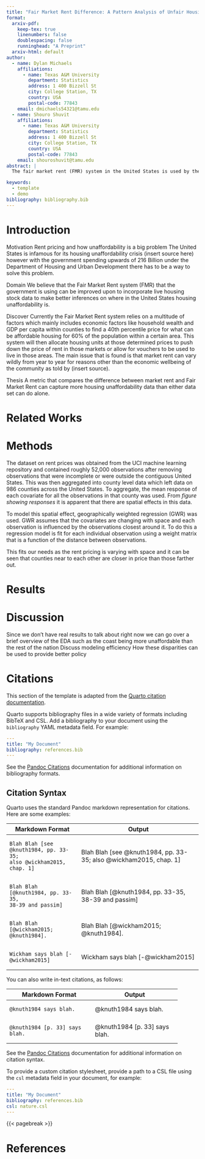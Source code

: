 ```yaml
---
title: "Fair Market Rent Difference: A Pattern Analysis of Unfair Housing Prices"
format:
  arxiv-pdf:
    keep-tex: true  
    linenumbers: false
    doublespacing: false
    runninghead: "A Preprint"
  arxiv-html: default
author:
  - name: Dylan Michaels
    affiliations:
      - name: Texas A&M University 
        department: Statistics
        address: 1 400 Bizzell St
        city: College Station, TX
        country: USA
        postal-code: 77843
    email: dmichaels54321@tamu.edu
  - name: Shouro Shuvit
    affiliations:
      - name: Texas A&M University
        department: Statistics
        address: 1 400 Bizzell St
        city: College Station, TX
        country: USA
        postal-code: 77843
    email: shouroshuvit@tamu.edu
abstract: |
  The fair market rent (FMR) system in the United States is used by the Department of Housing to ascertain what housing should cost in any given county based on economic factors, however reality often does not reflect this estimate as other factors push the cost of housing higher. Fair Market Rent Difference is an analysis technique that leverages Random Forests in order to find where in the United States there is a large difference between the FMR and the actual market rent. With Random Forests, we are able to accurately create a predictive field that shows these disparities and what areas they are formed in. The analysis will allow for a broad overlook of how housing unaffordability fluctuates with respect to space when it is compared to a price point that is based on the economic data of the county. This analysis can be a baseline for future research into market conditions that drive regions of the US to have tighter housing demands than expected by the government to then enact policy for housing affordability in unsuspecting places.

keywords: 
  - template
  - demo
bibliography: bibliography.bib  
---
```


# Introduction {#sec-intro}

Motivation
Rent pricing and how unaffordability is a big problem
The United States is infamous for its housing unaffordability crisis (insert source here) however with the government spending upwards of 216 Billion under the Department of Housing and Urban Development there has to be a way to solve this problem. 


Domain
We believe that the Fair Market Rent system (FMR) that the government is using can be improved upon to incorporate live housing stock data to make better inferences on where in the United States housing unaffordability is. 

Discover
Currently the Fair Market Rent system relies on a multitude of factors which mainly includes economic factors like household wealth and GDP per capita within counties to find a 40th percentile price for what can be affordable housing for 60% of the population within a certain area. This system will then allocate housing units at those determined prices to push down the price of rent in those markets or allow for vouchers to be used to live in those areas. The main issue that is found is that market rent can vary wildly from year to year for reasons other than the economic wellbeing of the community as told by (insert source). 


Thesis
A metric that compares the difference between market rent and Fair Market Rent can capture more housing unaffordability data than either data set can do alone. 


# Related Works

# Methods
The dataset on rent prices was obtained from the UCI machine learning repository and contained roughly 52,000 observations after removing observations that were incomplete or were outside the contiguous United States. This was then aggregated into county level data which left data on 986 counties across the United States. To aggregate, the mean response of each covariate for all the observations in that county was used. From *figure showing responses* it is apparent that there are spatial effects in this data. 

To model this spatial effect, geographically weighted regression (GWR) was used. GWR assumes that the covariates are changing with space and each observation is influenced by the observations closest around it. To do this a regression model is fit for each individual observation using a weight matrix that is a function of the distance between observations. 

This fits our needs as the rent pricing is varying with space and it can be seen that counties near to each other are closer in price than those farther out. 

# Results

# Discussion
Since we don’t have real results to talk about right now we can go over a brief overview of the EDA such as the coast being more unaffordable than the rest of the nation 
Discuss modeling efficiency 
How these disparities can be used to provide better policy



# Citations

This section of the template is adapted from the [Quarto citation documentation](https://quarto.org/docs/authoring/footnotes-and-citations.html).

Quarto supports bibliography files in a wide variety of formats including BibTeX and CSL. Add a bibliography to your document using the `bibliography` YAML metadata field. For example:

``` yaml
---
title: "My Document"
bibliography: references.bib
---
```

See the [Pandoc Citations](https://pandoc.org/MANUAL.html#citations) documentation for additional information on bibliography formats.

## Citation Syntax {#sec-citations}

Quarto uses the standard Pandoc markdown representation for citations. Here are some examples:

+---------------------------------------+-------------------------------------------------------------------+
| Markdown Format                       | Output                                                            |
+=======================================+===================================================================+
| ```                                   | Blah Blah [see @knuth1984, pp. 33-35; also @wickham2015, chap. 1] |
| Blah Blah [see @knuth1984, pp. 33-35; |                                                                   |
| also @wickham2015, chap. 1]           |                                                                   |
| ```                                   |                                                                   |
+---------------------------------------+-------------------------------------------------------------------+
| ```                                   | Blah Blah [@knuth1984, pp. 33-35, 38-39 and passim]               |
| Blah Blah [@knuth1984, pp. 33-35,     |                                                                   |
| 38-39 and passim]                     |                                                                   |
| ```                                   |                                                                   |
+---------------------------------------+-------------------------------------------------------------------+
| ```                                   | Blah Blah [@wickham2015; @knuth1984].                             |
| Blah Blah [@wickham2015; @knuth1984]. |                                                                   |
| ```                                   |                                                                   |
+---------------------------------------+-------------------------------------------------------------------+
| ```                                   | Wickham says blah [-@wickham2015]                                 |
| Wickham says blah [-@wickham2015]     |                                                                   |
| ```                                   |                                                                   |
+---------------------------------------+-------------------------------------------------------------------+

You can also write in-text citations, as follows:

+-------------------------------+-------------------------------+
| Markdown Format               | Output                        |
+===============================+===============================+
| ```                           | @knuth1984 says blah.         |
| @knuth1984 says blah.         |                               |
| ```                           |                               |
+-------------------------------+-------------------------------+
| ```                           | @knuth1984 [p. 33] says blah. |
| @knuth1984 [p. 33] says blah. |                               |
| ```                           |                               |
+-------------------------------+-------------------------------+

See the [Pandoc Citations](https://pandoc.org/MANUAL.html#citations) documentation for additional information on citation syntax.

To provide a custom citation stylesheet, provide a path to a CSL file using the `csl` metadata field in your document, for example:

``` yaml
---
title: "My Document"
bibliography: references.bib
csl: nature.csl
---
```

{{< pagebreak >}}

# References {.unnumbered}

::: {#refs}
:::
